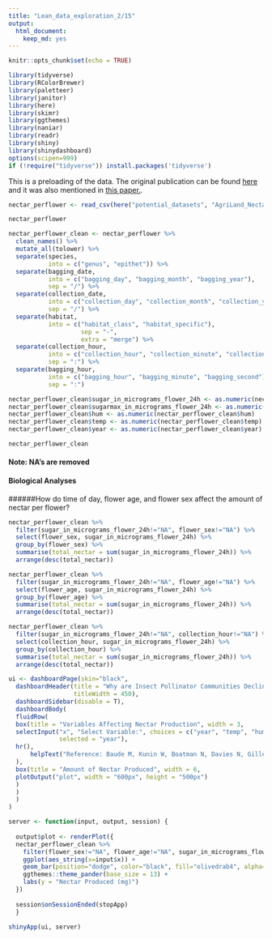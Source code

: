 ```yaml
---
title: "Lean_data_exploration_2/15"
output: 
  html_document: 
    keep_md: yes
---
```


```r
knitr::opts_chunk$set(echo = TRUE)
```

```r
library(tidyverse)
library(RColorBrewer)
library(paletteer)
library(janitor)
library(here)
library(skimr)
library(ggthemes)
library(naniar)
library(readr)
library(shiny)
library(shinydashboard)
options(scipen=999)
if (!require("tidyverse")) install.packages('tidyverse')
```

This is a preloading of the data. The original publication can be found [here](https://doi.org/10.1038/nature16532) and it was also mentioned in [this paper.](https://doi.org/10.1111/2041-210X.12779).
```r
nectar_perflower <- read_csv(here("potential_datasets", "AgriLand_Nectar_perflower.csv"))
```

```r
nectar_perflower
```

```r
nectar_perflower_clean <- nectar_perflower %>% 
  clean_names() %>% 
  mutate_all(tolower) %>% 
  separate(species,
           into = c("genus", "epithet")) %>% 
  separate(bagging_date,
           into = c("bagging_day", "bagging_month", "bagging_year"),
           sep = "/") %>% 
  separate(collection_date,
           into = c("collection_day", "collection_month", "collection_year"),
           sep = "/") %>% 
  separate(habitat,
           into = c("habitat_class", "habitat_specific"),
                    sep = "-",
                    extra = "merge") %>% 
  separate(collection_hour,
           into = c("collection_hour", "collection_minute", "collection_second"),
           sep = ":") %>% 
  separate(bagging_hour,
           into = c("bagging_hour", "bagging_minute", "bagging_second"),
           sep = ":")
```



```r
nectar_perflower_clean$sugar_in_micrograms_flower_24h <- as.numeric(nectar_perflower_clean$sugar_in_micrograms_flower_24h)
nectar_perflower_clean$sugarmax_in_micrograms_flower_24h <- as.numeric(nectar_perflower_clean$sugarmax_in_micrograms_flower_24h)
nectar_perflower_clean$hum <- as.numeric(nectar_perflower_clean$hum)
nectar_perflower_clean$temp <- as.numeric(nectar_perflower_clean$temp)
nectar_perflower_clean$year <- as.numeric(nectar_perflower_clean$year)
```


```r
nectar_perflower_clean
```

#### Note: NA's are removed

#### Biological Analyses
######How do time of day, flower age, and flower sex affect the amount of nectar per flower?


```r
nectar_perflower_clean %>% 
  filter(sugar_in_micrograms_flower_24h!="NA", flower_sex!="NA") %>% 
  select(flower_sex, sugar_in_micrograms_flower_24h) %>% 
  group_by(flower_sex) %>% 
  summarise(total_nectar = sum(sugar_in_micrograms_flower_24h)) %>% 
  arrange(desc(total_nectar))
```



```r
nectar_perflower_clean %>% 
  filter(sugar_in_micrograms_flower_24h!="NA", flower_age!="NA") %>% 
  select(flower_age, sugar_in_micrograms_flower_24h) %>% 
  group_by(flower_age) %>% 
  summarise(total_nectar = sum(sugar_in_micrograms_flower_24h)) %>% 
  arrange(desc(total_nectar))
```



```r
nectar_perflower_clean %>% 
  filter(sugar_in_micrograms_flower_24h!="NA", collection_hour!="NA") %>% 
  select(collection_hour, sugar_in_micrograms_flower_24h) %>% 
  group_by(collection_hour) %>% 
  summarise(total_nectar = sum(sugar_in_micrograms_flower_24h)) %>% 
  arrange(desc(total_nectar))
```
 


```r
ui <- dashboardPage(skin="black",
  dashboardHeader(title = "Why are Insect Pollinator Communities Declining?",
                  titleWidth = 450),
  dashboardSidebar(disable = T),
  dashboardBody(
  fluidRow(
  box(title = "Variables Affecting Nectar Production", width = 3,
  selectInput("x", "Select Variable:", choices = c("year", "temp", "hum", "collection_hour", "flower_sex", "flower_age"),
              selected = "year"),
  hr(),
      helpText("Reference: Baude M, Kunin W, Boatman N, Davies N, Gillespie M, Morton D, Smart S, Memmott J. Historical nectar assessment reveals the fall and rise of floral resources in Britain. 2016.")
  ), 
  box(title = "Amount of Nectar Produced", width = 6,
  plotOutput("plot", width = "600px", height = "500px")
  ) 
  ) 
  ) 
)

server <- function(input, output, session) { 
  
  output$plot <- renderPlot({
  nectar_perflower_clean %>%
    filter(flower_sex!="NA", flower_age!="NA", sugar_in_micrograms_flower_24h!="NA", sugar_in_micrograms_flower_24h!="0.0000000",  year!="NA", temp!="NA", hum!="NA", collection_hour!="NA") %>%
    ggplot(aes_string(x=input$x)) + 
    geom_bar(position="dodge", color="black", fill="olivedrab4", alpha=0.7) +
    ggthemes::theme_pander(base_size = 13) +
    labs(y = "Nectar Produced (mg)")
  })
  
  session$onSessionEnded(stopApp)
  }

shinyApp(ui, server)
```




